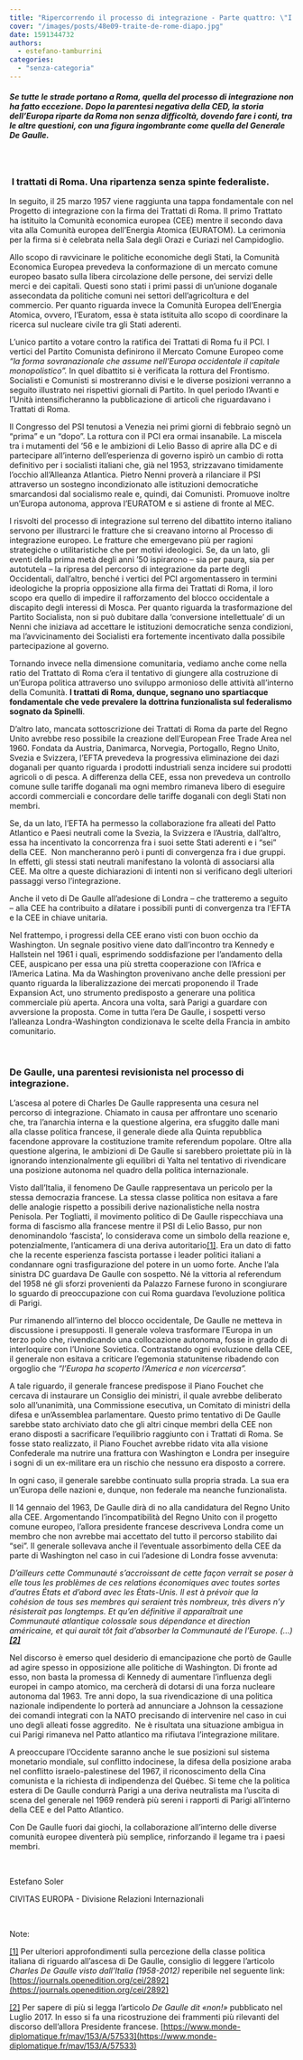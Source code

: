 ```yaml
---
title: "Ripercorrendo il processo di integrazione - Parte quattro: \"I trattati di Roma.\""
cover: "/images/posts/48e09-traite-de-rome-diapo.jpg"
date: 1591344732
authors:
  - estefano-tamburrini
categories: 
  - "senza-categoria"
---
```


##### _Se tutte le strade portano a Roma, quella del processo di integrazione non ha fatto eccezione. Dopo la parentesi negativa della CED, la storia dell’Europa riparte da Roma non senza difficoltà, dovendo fare i conti, tra le altre questioni, con una figura ingombrante come quella del Generale De Gaulle._

 

###  **I trattati di Roma. Una ripartenza senza spinte federaliste.**

In seguito, il 25 marzo 1957 viene raggiunta una tappa fondamentale con nel Progetto di integrazione con la firma dei Trattati di Roma. Il primo Trattato ha istituito la Comunità economica europea (CEE) mentre il secondo dava vita alla Comunità europea dell’Energia Atomica (EURATOM). La cerimonia per la firma si è celebrata nella Sala degli Orazi e Curiazi nel Campidoglio.

Allo scopo di ravvicinare le politiche economiche degli Stati, la Comunità Economica Europea prevedeva la conformazione di un mercato comune europeo basato sulla libera circolazione delle persone, dei servizi delle merci e dei capitali. Questi sono stati i primi passi di un’unione doganale assecondata da politiche comuni nei settori dell’agricoltura e del commercio. Per quanto riguarda invece la Comunità Europea dell’Energia Atomica, ovvero, l’Euratom, essa è stata istituita allo scopo di coordinare la ricerca sul nucleare civile tra gli Stati aderenti.

L’unico partito a votare contro la ratifica dei Trattati di Roma fu il PCI. I vertici del Partito Comunista definirono il Mercato Comune Europeo come _“la forma sovranazionale che assume nell’Europa occidentale il capitale monopolistico”._ In quel dibattito si è verificata la rottura del Frontismo. Socialisti e Comunisti si mostreranno divisi e le diverse posizioni verranno a seguito illustrato nei rispettivi giornali di Partito. In quel periodo l’Avanti e l’Unità intensificheranno la pubblicazione di articoli che riguardavano i Trattati di Roma.

Il Congresso del PSI tenutosi a Venezia nei primi giorni di febbraio segnò un “prima” e un “dopo”. La rottura con il PCI era ormai insanabile. La miscela tra i mutamenti del ’56 e le ambizioni di Lelio Basso di aprire alla DC e di partecipare all’interno dell’esperienza di governo ispirò un cambio di rotta definitivo per i socialisti italiani che, già nel 1953, strizzavano timidamente l’occhio all’Alleanza Atlantica. Pietro Nenni proverà a rilanciare il PSI attraverso un sostegno incondizionato alle istituzioni democratiche smarcandosi dal socialismo reale e, quindi, dai Comunisti. Promuove inoltre un’Europa autonoma, approva l’EURATOM e si astiene di fronte al MEC.

I risvolti del processo di integrazione sul terreno del dibattito interno italiano servono per illustrarci le fratture che si creavano intorno al Processo di integrazione europeo. Le fratture che emergevano più per ragioni strategiche o utilitaristiche che per motivi ideologici. Se, da un lato, gli eventi della prima metà degli anni ’50 ispirarono – sia per paura, sia per autotutela – la ripresa del percorso di integrazione da parte degli Occidentali, dall’altro, benché i vertici del PCI argomentassero in termini ideologiche la propria opposizione alla firma dei Trattati di Roma, il loro scopo era quello di impedire il rafforzamento del blocco occidentale a discapito degli interessi di Mosca. Per quanto riguarda la trasformazione del Partito Socialista, non si può dubitare dalla ‘conversione intellettuale’ di un Nenni che iniziava ad accettare le istituzioni democratiche senza condizioni, ma l’avvicinamento dei Socialisti era fortemente incentivato dalla possibile partecipazione al governo.

Tornando invece nella dimensione comunitaria, vediamo anche come nella ratio del Trattato di Roma c’era il tentativo di giungere alla costruzione di un’Europa politica attraverso uno sviluppo armonioso delle attività all’interno della Comunità. **I trattati di Roma, dunque, segnano uno spartiacque fondamentale che vede prevalere la dottrina funzionalista sul federalismo sognato da Spinelli**.

D’altro lato, mancata sottoscrizione dei Trattati di Roma da parte del Regno Unito avrebbe reso possibile la creazione dell’European Free Trade Area nel 1960. Fondata da Austria, Danimarca, Norvegia, Portogallo, Regno Unito, Svezia e Svizzera, l’EFTA prevedeva la progressiva eliminazione dei dazi doganali per quanto riguarda i prodotti industriali senza incidere sui prodotti agricoli o di pesca. A differenza della CEE, essa non prevedeva un controllo comune sulle tariffe doganali ma ogni membro rimaneva libero di eseguire accordi commerciali e concordare delle tariffe doganali con degli Stati non membri.

Se, da un lato, l’EFTA ha permesso la collaborazione fra alleati del Patto Atlantico e Paesi neutrali come la Svezia, la Svizzera e l’Austria, dall’altro, essa ha incentivato la concorrenza fra i suoi sette Stati aderenti e i “sei” della CEE.  Non mancheranno però i punti di convergenza fra i due gruppi. In effetti, gli stessi stati neutrali manifestano la volontà di associarsi alla CEE. Ma oltre a queste dichiarazioni di intenti non si verificano degli ulteriori passaggi verso l’integrazione.

Anche il veto di De Gaulle all’adesione di Londra – che tratteremo a seguito – alla CEE ha contribuito a dilatare i possibili punti di convergenza tra l’EFTA e la CEE in chiave unitaria.

Nel frattempo, i progressi della CEE erano visti con buon occhio da Washington. Un segnale positivo viene dato dall’incontro tra Kennedy e Hallstein nel 1961 i quali, esprimendo soddisfazione per l’andamento della CEE, auspicano per essa una più stretta cooperazione con l’Africa e l’America Latina. Ma da Washington provenivano anche delle pressioni per quanto riguarda la liberalizzazione dei mercati proponendo il Trade Expansion Act, uno strumento predisposto a generare una politica commerciale più aperta. Ancora una volta, sarà Parigi a guardare con avversione la proposta. Come in tutta l’era De Gaulle, i sospetti verso l’alleanza Londra-Washington condizionava le scelte della Francia in ambito comunitario.

 

### **De Gaulle, una parentesi revisionista nel processo di integrazione.**  

L’ascesa al potere di Charles De Gaulle rappresenta una cesura nel percorso di integrazione. Chiamato in causa per affrontare uno scenario che, tra l’anarchia interna e la questione algerina, era sfuggito dalle mani alla classe politica francese, il generale diede alla Quinta repubblica facendone approvare la costituzione tramite referendum popolare. Oltre alla questione algerina, le ambizioni di De Gaulle si sarebbero proiettate più in là ignorando intenzionalmente gli equilibri di Yalta nel tentativo di rivendicare una posizione autonoma nel quadro della politica internazionale.

Visto dall’Italia, il fenomeno De Gaulle rappresentava un pericolo per la stessa democrazia francese. La stessa classe politica non esitava a fare delle analogie rispetto a possibili derive nazionalistiche nella nostra Penisola. Per Togliatti, il movimento politico di De Gaulle rispecchiava una forma di fascismo alla francese mentre il PSI di Lelio Basso, pur non denominandolo ‘fascista’, lo considerava come un simbolo della reazione e, potenzialmente, l’anticamera di una deriva autoritario[\[1\]](#_ftn1). Era un dato di fatto che la recente esperienza fascista portasse i leader politici italiani a condannare ogni trasfigurazione del potere in un uomo forte. Anche l’ala sinistra DC guardava De Gaulle con sospetto. Né la vittoria al referendum del 1958 né gli sforzi provenienti da Palazzo Farnese furono in scongiurare lo sguardo di preoccupazione con cui Roma guardava l’evoluzione politica di Parigi.

Pur rimanendo all’interno del blocco occidentale, De Gaulle ne metteva in discussione i presupposti. Il generale voleva trasformare l’Europa in un terzo polo che, rivendicando una collocazione autonoma, fosse in grado di interloquire con l’Unione Sovietica. Contrastando ogni evoluzione della CEE, il generale non esitava a criticare l’egemonia statunitense ribadendo con orgoglio che _“l’Europa ha scoperto l’America e non vicercersa”._

A tale riguardo, il generale francese predispose il Piano Fouchet che cercava di instaurare un Consiglio dei ministri, il quale avrebbe deliberato solo all’unanimità, una Commissione esecutiva, un Comitato di ministri della difesa e un’Assemblea parlamentare. Questo primo tentativo di De Gaulle sarebbe stato archiviato dato che gli altri cinque membri della CEE non erano disposti a sacrificare l’equilibrio raggiunto con i Trattati di Roma. Se fosse stato realizzato, il Piano Fouchet avrebbe ridato vita alla visione Confederale ma nutrire una frattura con Washington e Londra per inseguire i sogni di un ex-militare era un rischio che nessuno era disposto a correre.

In ogni caso, il generale sarebbe continuato sulla propria strada. La sua era un’Europa delle nazioni e, dunque, non federale ma neanche funzionalista.

Il 14 gennaio del 1963, De Gaulle dirà di no alla candidatura del Regno Unito alla CEE. Argomentando l’incompatibilità del Regno Unito con il progetto comune europeo, l’allora presidente francese descriveva Londra come un membro che non avrebbe mai accettato del tutto il percorso stabilito dai “sei”. Il generale sollevava anche il l’eventuale assorbimento della CEE da parte di Washington nel caso in cui l’adesione di Londra fosse avvenuta:

_D’ailleurs cette Communauté s’accroissant de cette façon verrait se poser à elle tous les problèmes de ces relations économiques avec toutes sortes d’autres États et d’abord avec les États-Unis. Il est à prévoir que la cohésion de tous ses membres qui seraient très nombreux, très divers n’y résisterait pas longtemps. Et qu’en définitive il apparaîtrait une Communauté atlantique colossale sous dépendance et direction américaine, et qui aurait tôt fait d’absorber la Communauté de l’Europe._ _(…)[**\[2\]**](#_ftn2)_

Nel discorso è emerso quel desiderio di emancipazione che portò de Gaulle ad agire spesso in opposizione alle politiche di Washington. Di fronte ad esso, non basta la promessa di Kennedy di aumentare l’influenza degli europei in campo atomico, ma cercherà di dotarsi di una forza nucleare autonoma dal 1963. Tre anni dopo, la sua rivendicazione di una politica nazionale indipendente lo porterà ad annunciare a Johnson la cessazione dei comandi integrati con la NATO precisando di intervenire nel caso in cui uno degli alleati fosse aggredito.  Ne è risultata una situazione ambigua in cui Parigi rimaneva nel Patto atlantico ma rifiutava l’integrazione militare.

A preoccupare l’Occidente saranno anche le sue posizioni sul sistema monetario mondiale, sul conflitto indocinese, la difesa della posizione araba nel conflitto israelo-palestinese del 1967, il riconoscimento della Cina comunista e la richiesta di indipendenza del Québec. Si teme che la politica estera di De Gaulle condurrà Parigi a una deriva neutralista ma l’uscita di scena del generale nel 1969 renderà più sereni i rapporti di Parigi all’interno della CEE e del Patto Atlantico.

Con De Gaulle fuori dai giochi, la collaborazione all’interno delle diverse comunità europee diventerà più semplice, rinforzando il legame tra i paesi membri.

 

Estefano Soler

CIVITAS EUROPA - Divisione Relazioni Internazionali

 

Note:

[\[1\]](#_ftnref1) Per ulteriori approfondimenti sulla percezione della classe politica italiana di riguardo all’ascesa di De Gaulle, consiglio di leggere l’articolo _Charles De Gaulle visto dall’Italia (1958-2012)_ reperibile nel seguente link: [https://journals.openedition.org/cei/2892](https://journals.openedition.org/cei/2892)

[\[2\]](#_ftnref2) Per sapere di più si legga l’articolo _De Gaulle dit «non!»_ pubblicato nel Luglio 2017. In esso si fa una ricostruzione dei frammenti più rilevanti del discorso dell’allora Presidente francese. [https://www.monde-diplomatique.fr/mav/153/A/57533](https://www.monde-diplomatique.fr/mav/153/A/57533)
